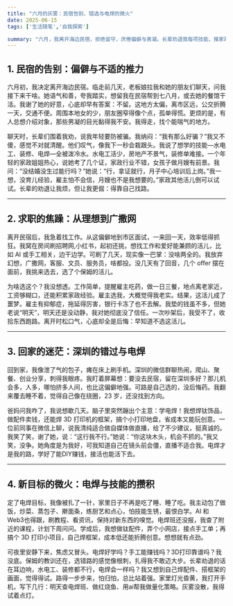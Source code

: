 ```yaml
---
title: "六月的灰雾：民宿告别、错选与电焊的微火"
date: 2025-06-15
tags: ['生活随笔','自我探索']

summary: "六月，我离开海边民宿，拒绝留守，厌倦偏僻与男凝。长辈劝退我每项技能，推家政月嫂，我却选了保姆工作，雇主拖延让我跑路。回家后悔深圳未选，定目标学电焊，做钛配件、焊框架，保持厨艺、AI、Web3。灰雾未解，我得点灯，学技能，撞出自己的路。"
---
```


## 1. 民宿的告别：偏僻与不适的推力

六月初，我决定离开海边民宿。临走前几天，老板娘拉我和她的朋友们聊天，问我接下来干啥。她语气和善，夸我踏实，想留我在民宿帮到七八月，或去她的餐馆干活。我谢了她的好意，心底却早有答案：不留。这地方太偏，离市区远，公交折腾一天，交通不便。周围本地女的少，朋友圈窄得像个点，孤单得慌。更烦的是，有人总想介绍对象，那些男凝的目光黏得我不安。我得走，找个能喘气的地方。

聊天时，长辈们围着我劝，说我年轻要防被骗。我纳闷：“我有那么好骗？”我又不傻，感觉不对就清醒。他们叹气，像我下一秒会栽跟头。我说了想学的技能—水电工、装修、电焊—全被泼冷水。水电工活少，房地产不景气，装修单难接。一个年轻的家政姐姐热心，说她考了几个证，家政行业不错，女孩子做月嫂有前景。我问：“没结婚没生过能行吗？”她说：“行，拿证就行，月子中心培训后上岗。”我一想，没育儿经验，雇主怕不会信，月嫂也不是我想要的。”家政其他活儿倒可以试试。长辈的劝退让我烦，但让我更倔：得靠自己找路。

---

## 2. 求职的焦躁：从理想到广撒网

离开民宿后，我急着找工作。从这偏僻地到市区面试，一来回一天，效率低得抓狂。我窝在房间刷招聘网,小红书，起初还挑，想找工作和爱好能兼顾的活儿，比如 AI 或手工相关，边干边学。可刷了几天，现实像一巴掌：没啥两全的。我放弃幻想，广撒网，客服、文员、服务员，啥都投。没几天有了回音，几个 offer 摆在面前，我挑来选去，选了个保姆的活儿。

为啥选这个？我没想透。工作简单，提醒雇主吃药，做一日三餐，地点离老家近，工资够糊口，还能积累家政经验。雇主选我，大概觉得我老实。结果，这活儿成了噩梦。雇主有抑郁症，拖延得厉害，银行卡冻了也不去解。我垫的钱虽不多，但她老说“明天”，明天还是没动静，我对她彻底没了信任。一次吵架后，我受不了，收拾东西跑路。离开时松口气，心底却全是后悔：早知道不选这活儿。

---

## 3. 回家的迷茫：深圳的错过与电焊

回到家，我像泄了气的包子，瘫在床上刷手机。深圳的微信群聊热闹，爬山、聚餐、创业分享，刺得我眼疼。我盯着屏幕想：要没去民宿，留在深圳多好？那儿机会多，人多，哪怕挤多人间，也比这偏僻地强。可路是自己选的，没后悔药。我翻来覆去睡不着，觉得自己像在绕圈，23 岁，还没找到方向。

爸妈问我咋了，我说想歇几天。脑子里突然蹦出个主意：学电焊！我想焊钛饰品，做配件卖钱，还能焊 3D 打印机的框架，搞个小打印地盘，省成本又能玩创意。一位前同事在微信上聊，说我清纯适合做自媒体做直播，给了不少建议，挺真诚的。我笑了笑，谢了她，说：“这行我不行。”她说：“你这块木头，机会不抓的。”我又笑，没争。她角度是为我好，可我知道自己在镜头前会僵，直播不适合我。电焊才是我的路，学好了能DIY赚钱，接活也能活下去。

---

## 4. 新目标的微火：电焊与技能的攒积

定了电焊目标，我像被扎了一针，家里日子不再是吃了睡、睡了吃。我主动包了做饭，炒菜、蒸包子、擀面条，练厨艺和点心，怕技能生锈，最恨白学。AI 和 Web3也得跟，刷教程、看资讯，保持对新东西的嗅觉。电焊班还没报，我查了附近的课程，计划下周问问。学成后，我想做钛配件，弄个小网店，接点手工单；再搞个 3D 打印小项目，自己焊框架，成本低还能折腾创意。想想就有点劲。

可夜里安静下来，焦虑又冒头。电焊好学吗？手工能赚钱吗？3D打印靠谱吗？我没底。保姆的教训还在，选错路的感觉像根刺，扎得我不敢迈大步。长辈劝退的话在耳边响，水电工、装修都不行，电焊会一样吗？我又想到自己焊配件、搭框架的画面，觉得得试。路得一步步来，怕归怕，总比站着强。家里灯光昏黄，我打开手机，写下几行：明天查电焊班、做红烧鱼、用ai帮我做量化策略。灰雾没散，我得试着点灯。

